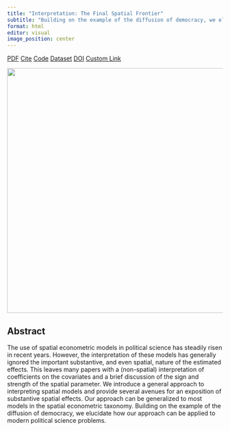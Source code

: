 ```yaml
---
title: "Interpretation: The Final Spatial Frontier"
subtitle: "Building on the example of the diffusion of democracy, we elucidate how our approach to interpretation can be applied to modern political science problems."
format: html
editor: visual
image_position: center
---
```


<link rel="stylesheet" href="button.css">

::: link-buttons
<a href="https://example.com/pdf" class="button">PDF</a> <a href="https://example.com/cite" class="button">Cite</a> <a href="https://example.com/code" class="button">Code</a> <a href="https://example.com/dataset" class="button">Dataset</a> <a href="https://www.cambridge.org/core/journals/political-science-research-and-methods/article/interpretation-the-final-spatial-frontier/02ECB1938AC4BABF9A2FBF37B7E6EDA7" class="button">DOI</a> <a href="https://example.com/custom" class="button">Custom Link</a>
:::

![](archive%202%20figure.png){width="571"}

## Abstract

The use of spatial econometric models in political science has steadily risen in recent years. However, the interpretation of these models has generally ignored the important substantive, and even spatial, nature of the estimated effects. This leaves many papers with a (non-spatial) interpretation of coefficients on the covariates and a brief discussion of the sign and strength of the spatial parameter. We introduce a general approach to interpreting spatial models and provide several avenues for an exposition of substantive spatial effects. Our approach can be generalized to most models in the spatial econometric taxonomy. Building on the example of the diffusion of democracy, we elucidate how our approach can be applied to modern political science problems.

